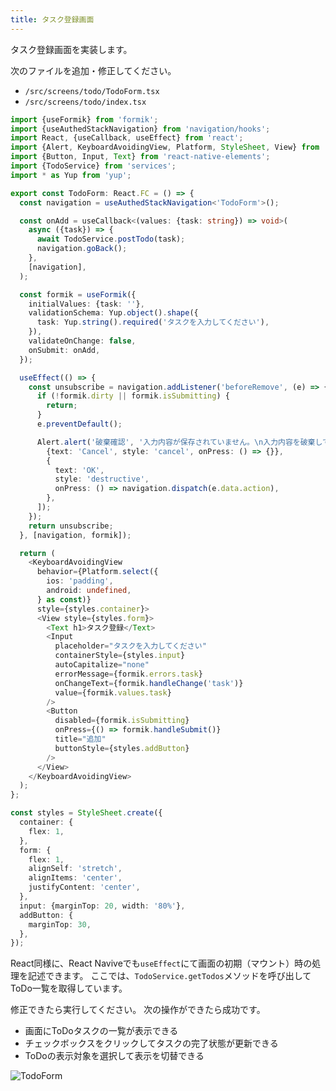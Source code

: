 ```yaml
---
title: タスク登録画面
---
```


タスク登録画面を実装します。

次のファイルを追加・修正してください。

- `/src/screens/todo/TodoForm.tsx`
- `/src/screens/todo/index.tsx`

```typescript jsx title="/src/screens/todo/TodoForm.tsx"
import {useFormik} from 'formik';
import {useAuthedStackNavigation} from 'navigation/hooks';
import React, {useCallback, useEffect} from 'react';
import {Alert, KeyboardAvoidingView, Platform, StyleSheet, View} from 'react-native';
import {Button, Input, Text} from 'react-native-elements';
import {TodoService} from 'services';
import * as Yup from 'yup';

export const TodoForm: React.FC = () => {
  const navigation = useAuthedStackNavigation<'TodoForm'>();

  const onAdd = useCallback<(values: {task: string}) => void>(
    async ({task}) => {
      await TodoService.postTodo(task);
      navigation.goBack();
    },
    [navigation],
  );

  const formik = useFormik({
    initialValues: {task: ''},
    validationSchema: Yup.object().shape({
      task: Yup.string().required('タスクを入力してください'),
    }),
    validateOnChange: false,
    onSubmit: onAdd,
  });

  useEffect(() => {
    const unsubscribe = navigation.addListener('beforeRemove', (e) => {
      if (!formik.dirty || formik.isSubmitting) {
        return;
      }
      e.preventDefault();

      Alert.alert('破棄確認', '入力内容が保存されていません。\n入力内容を破棄してよろしいですか？', [
        {text: 'Cancel', style: 'cancel', onPress: () => {}},
        {
          text: 'OK',
          style: 'destructive',
          onPress: () => navigation.dispatch(e.data.action),
        },
      ]);
    });
    return unsubscribe;
  }, [navigation, formik]);

  return (
    <KeyboardAvoidingView
      behavior={Platform.select({
        ios: 'padding',
        android: undefined,
      } as const)}
      style={styles.container}>
      <View style={styles.form}>
        <Text h1>タスク登録</Text>
        <Input
          placeholder="タスクを入力してください"
          containerStyle={styles.input}
          autoCapitalize="none"
          errorMessage={formik.errors.task}
          onChangeText={formik.handleChange('task')}
          value={formik.values.task}
        />
        <Button
          disabled={formik.isSubmitting}
          onPress={() => formik.handleSubmit()}
          title="追加"
          buttonStyle={styles.addButton}
        />
      </View>
    </KeyboardAvoidingView>
  );
};

const styles = StyleSheet.create({
  container: {
    flex: 1,
  },
  form: {
    flex: 1,
    alignSelf: 'stretch',
    alignItems: 'center',
    justifyContent: 'center',
  },
  input: {marginTop: 20, width: '80%'},
  addButton: {
    marginTop: 30,
  },
});
```

React同様に、React Naviveでも`useEffect`にて画面の初期（マウント）時の処理を記述できます。
ここでは、`TodoService.getTodos`メソッドを呼び出してToDo一覧を取得しています。

修正できたら実行してください。
次の操作ができたら成功です。

- 画面にToDoタスクの一覧が表示できる
- チェックボックスをクリックしてタスクの完了状態が更新できる
- ToDoの表示対象を選択して表示を切替できる

![TodoForm](todo-form.png)
